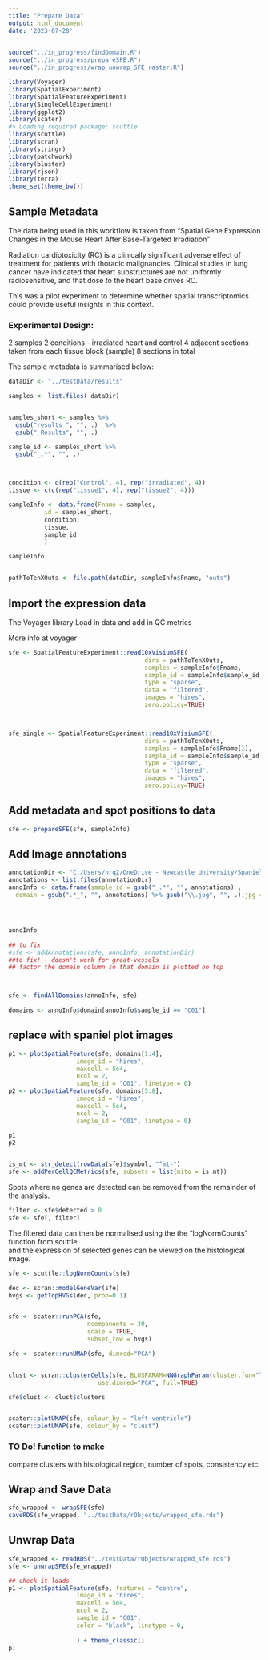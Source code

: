 ```yaml
---
title: "Prepare Data"
output: html_document
date: '2023-07-28'
---
```


```r
source("../in_progress/findDomain.R")
source("../in_progress/prepareSFE.R")
source("../in_progress/wrap_unwrap_SFE_raster.R")

library(Voyager)
library(SpatialExperiment)
library(SpatialFeatureExperiment)
library(SingleCellExperiment)
library(ggplot2)
library(scater)
#> Loading required package: scuttle
library(scuttle)
library(scran)
library(stringr)
library(patchwork)
library(bluster)
library(rjson)
library(terra)
theme_set(theme_bw())

```


## Sample Metadata

The data being used in this workflow is taken from "Spatial Gene Expression 
Changes in the Mouse Heart After Base-Targeted Irradiation"

Radiation cardiotoxicity (RC) is a clinically significant 
adverse effect of treatment for patients with thoracic malignancies. 
Clinical studies in lung cancer have indicated that heart substructures 
are not uniformly radiosensitive, and that dose to the heart base drives RC.

This was a pilot experiment to determine whether spatial transcriptomics 
could provide useful insights in this context. 


### Experimental Design:
2 samples
2 conditions - irradiated heart and control
4 adjacent sections taken from each tissue block (sample)
8 sections in total


The sample metadata is summarised below:


```r
dataDir <- "../testData/results"

samples <- list.files( dataDir)


samples_short <- samples %>% 
  gsub("results_", "", .)  %>% 
  gsub("_Results", "", .)

sample_id <- samples_short %>% 
  gsub("_.*", "", .)  



condition <- c(rep("Control", 4), rep("irradiated", 4))
tissue <- c(c(rep("tissue1", 4), rep("tissue2", 4)))

sampleInfo <- data.frame(Fname = samples, 
          id = samples_short, 
          condition, 
          tissue, 
          sample_id
          )

sampleInfo


pathToTenXOuts <- file.path(dataDir, sampleInfo$Fname, "outs")
```

## Import the expression data

The Voyager library Load in data and add in QC metrics

More info at voyager


```r


sfe <- SpatialFeatureExperiment::read10xVisiumSFE(
                                      dirs = pathToTenXOuts, 
                                      samples = sampleInfo$Fname, 
                                      sample_id = sampleInfo$sample_id, 
                                      type = "sparse", 
                                      data = "filtered", 
                                      images = "hires",
                                      zero.policy=TRUE)



sfe_single <- SpatialFeatureExperiment::read10xVisiumSFE(
                                      dirs = pathToTenXOuts, 
                                      samples = sampleInfo$Fname[1], 
                                      sample_id = sampleInfo$sample_id[1], 
                                      type = "sparse", 
                                      data = "filtered", 
                                      images = "hires",
                                      zero.policy=TRUE)


```





## Add metadata and spot positions to data

```r
sfe <- prepareSFE(sfe, sampleInfo)
```


## Add Image annotations

```r
annotationDir <- "C:/Users/nrq2/OneDrive - Newcastle University/SpanielTest/testData/annotation_images"
annotations <- list.files(annotationDir) 
annoInfo <- data.frame(sample_id = gsub("_.*", "", annotations) ,
  domain = gsub(".*_", "", annotations) %>% gsub("\\.jpg", "", .),jpg = annotations) %>% dplyr::filter(domain != "great-vessels")




annoInfo
```


```r
## to fix
#sfe <- addAnnotations(sfe, annoInfo, annotationDir)
##to fix! - doesn't work for great-vessels
## factor the domain column so that domain is plotted on top



sfe <- findAllDomains(annoInfo, sfe)

domains <- annoInfo$domain[annoInfo$sample_id == "C01"]
```

## replace with spaniel plot images
```r
p1 <- plotSpatialFeature(sfe, domains[1:4],
                   image_id = "hires", 
                   maxcell = 5e4, 
                   ncol = 2, 
                   sample_id = "C01", linetype = 0)
p2 <- plotSpatialFeature(sfe, domains[5:8],
                   image_id = "hires", 
                   maxcell = 5e4, 
                   ncol = 2, 
                   sample_id = "C01", linetype = 0)

p1
p2

```

```r

```




```r
is_mt <- str_detect(rowData(sfe)$symbol, "^mt-")
sfe <- addPerCellQCMetrics(sfe, subsets = list(mito = is_mt))
```


Spots where no genes are detected can be removed from the remainder of the 
analysis.

```r
filter <- sfe$detected > 0
sfe <- sfe[, filter]
```


The filtered data can then be normalised using the the "logNormCounts" 
function from scuttle  
and the expression of selected genes can be viewed on the histological image.




```r
sfe <- scuttle::logNormCounts(sfe)

dec <- scran::modelGeneVar(sfe)
hvgs <- getTopHVGs(dec, prop=0.1)


sfe <- scater::runPCA(sfe,
                      ncomponents = 30,
                      scale = TRUE, 
                      subset_row = hvgs)

sfe <- scater::runUMAP(sfe, dimred="PCA")


clust <- scran::clusterCells(sfe, BLUSPARAM=NNGraphParam(cluster.fun="louvain"), 
                         use.dimred="PCA", full=TRUE)

sfe$clust <- clust$clusters



```


```r
scater::plotUMAP(sfe, colour_by = "left-ventricle")
scater::plotUMAP(sfe, colour_by = "clust")
```




### TO Do! function to make

compare clusters with histological region, number of spots, consistency etc

## Wrap and Save Data

```r
sfe_wrapped <- wrapSFE(sfe)
saveRDS(sfe_wrapped, "../testData/rObjects/wrapped_sfe.rds")
```


## Unwrap Data

```r
sfe_wrapped <- readRDS("../testData/rObjects/wrapped_sfe.rds")
sfe <- unwrapSFE(sfe_wrapped)

## check it loads
p1 <- plotSpatialFeature(sfe, features = "centre",
                   image_id = "hires", 
                   maxcell = 5e4, 
                   ncol = 2, 
                   sample_id = "C01",
                   color = "black", linetype = 0,
                   
                   ) + theme_classic()
p1


```

